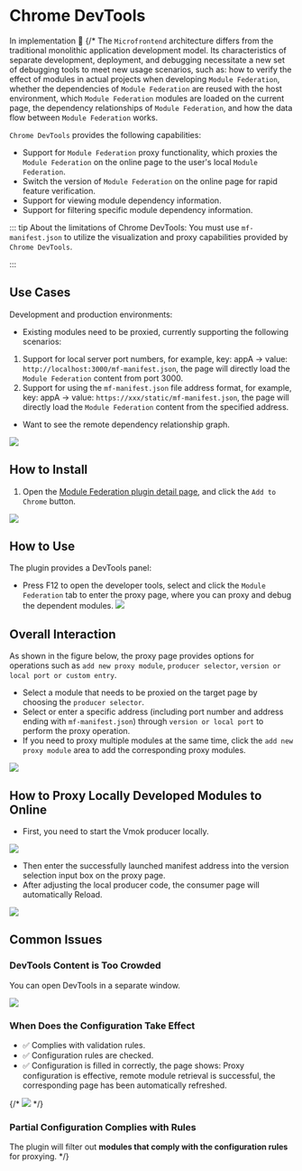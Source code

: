 # Chrome DevTools

In implementation 🚧
{/*
The `Microfrontend` architecture differs from the traditional monolithic application development model. Its characteristics of separate development, deployment, and debugging necessitate a new set of debugging tools to meet new usage scenarios, such as: how to verify the effect of modules in actual projects when developing `Module Federation`, whether the dependencies of `Module Federation` are reused with the host environment, which `Module Federation` modules are loaded on the current page, the dependency relationships of `Module Federation`, and how the data flow between `Module Federation` works.

`Chrome DevTools` provides the following capabilities:

- Support for `Module Federation` proxy functionality, which proxies the `Module Federation` on the online page to the user's local `Module Federation`.
- Switch the version of `Module Federation` on the online page for rapid feature verification.
- Support for viewing module dependency information.
- Support for filtering specific module dependency information.

::: tip About the limitations of Chrome DevTools:
You must use `mf-manifest.json` to utilize the visualization and proxy capabilities provided by `Chrome DevTools`.

:::

## Use Cases

Development and production environments:

- Existing modules need to be proxied, currently supporting the following scenarios:

1. Support for local server port numbers, for example, key: appA -> value: `http://localhost:3000/mf-manifest.json`, the page will directly load the `Module Federation` content from port 3000.
2. Support for using the `mf-manifest.json` file address format, for example, key: appA -> value: `https://xxx/static/mf-manifest.json`, the page will directly load the `Module Federation` content from the specified address.

- Want to see the remote dependency relationship graph.

![](@public/guide/chrome-devtools/features.png)

## How to Install

1. Open the [Module Federation plugin detail page](https://chromewebstore.google.com/detail/module-federation-live-re/likboddddbpaicmnhpddhhjeclggkejj?hl=zh-CN&utm_source=ext_sidebar), and click the `Add to Chrome` button.

![](@public/guide/chrome-devtools/chrome-store-add-devtool.png)

## How to Use

The plugin provides a DevTools panel:

- Press F12 to open the developer tools, select and click the `Module Federation` tab to enter the proxy page, where you can proxy and debug the dependent modules.
  ![](@public/guide/chrome-devtools/open-devtools.png)

## Overall Interaction

As shown in the figure below, the proxy page provides options for operations such as `add new proxy module`, `producer selector`, `version or local port or custom entry`.

- Select a module that needs to be proxied on the target page by choosing the `producer selector`.
- Select or enter a specific address (including port number and address ending with `mf-manifest.json`) through `version or local port` to perform the proxy operation.
- If you need to proxy multiple modules at the same time, click the `add new proxy module` area to add the corresponding proxy modules.

![](@public/guide/chrome-devtools/opereation-guide.png)

## How to Proxy Locally Developed Modules to Online

- First, you need to start the Vmok producer locally.

![](@public/guide/chrome-devtools/dev-to-proxy.png)

- Then enter the successfully launched manifest address into the version selection input box on the proxy page.
- After adjusting the local producer code, the consumer page will automatically Reload.

![](@public/guide/chrome-devtools/proxy-to-local.png)

## Common Issues

### DevTools Content is Too Crowded

You can open DevTools in a separate window.

![](@public/guide/chrome-devtools/split-window.png)

### When Does the Configuration Take Effect

- ✅ Complies with validation rules.
- ✅ Configuration rules are checked.
- ✅ Configuration is filled in correctly, the page shows: Proxy configuration is effective, remote module retrieval is successful, the corresponding page has been automatically refreshed.

{/* ![](@public/guide/chrome-devtools/proxy-rule.png) */}

### Partial Configuration Complies with Rules

The plugin will filter out **modules that comply with the configuration rules** for proxying. */}
